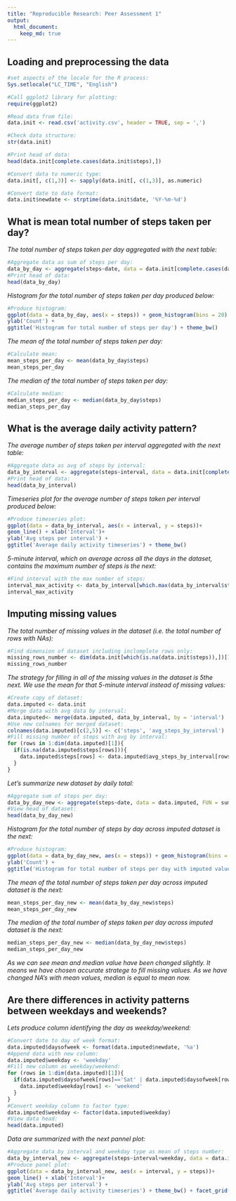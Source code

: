 ```yaml
---
title: "Reproducible Research: Peer Assessment 1"
output: 
  html_document: 
    keep_md: true 
---
```



## Loading and preprocessing the data
```r
#set aspects of the locale for the R process:
Sys.setlocale("LC_TIME", "English")

#Call ggplot2 library for plotting:
require(ggplot2)

#Read data from file:
data.init <- read.csv('activity.csv', header = TRUE, sep = ',')

#Check data structure:
str(data.init)

#Print head of data:
head(data.init[complete.cases(data.init$steps),])

#Convert data to numeric type:
data.init[, c(1,3)] <- sapply(data.init[, c(1,3)], as.numeric)

#Convert date to date format:
data.init$newdate <- strptime(data.init$date, '%Y-%m-%d')
```

## What is mean total number of steps taken per day?
*The total number of steps taken per day aggregated with the next table:*
```r
#Aggregate data as sum of steps per day:
data_by_day <- aggregate(steps~date, data = data.init[complete.cases(data.init$steps),], FUN = sum)
#Print head of data:
head(data_by_day)
```

*Histogram for the  total number of steps taken per day produced below:*
```r
#Produce histogram:
ggplot(data = data_by_day, aes(x = steps)) + geom_histogram(bins = 20) + xlab('Steps per day')+
ylab('Count') +
ggtitle('Histogram for total number of steps per day') + theme_bw()
```

*The mean of the total number of steps taken per day:*
```r
#Calculate mean:
mean_steps_per_day <- mean(data_by_day$steps)
mean_steps_per_day

```
*The  median of the total number of steps taken per day:*
```r
#Calculate median:
median_steps_per_day <- median(data_by_day$steps)
median_steps_per_day
```


## What is the average daily activity pattern?
*The average number of steps taken per interval aggregated with the next table:*
```r
#Aggregate data as avg of steps by interval:
data_by_interval <- aggregate(steps~interval, data = data.init[complete.cases(data.init$steps),], FUN = mean)
#Print head of data:
head(data_by_interval)
```

*Timeseries plot for the  average number of steps taken per interval produced below:*
```r
#Produce timeseries plot:
ggplot(data = data_by_interval, aes(x = interval, y = steps))+
geom_line() + xlab('Interval')+
ylab('Avg steps per interval') +
ggtitle('Average daily activity timeseries') + theme_bw()
```

*5-minute interval, which on average across all the days in the dataset, contains the maximum number of steps is the next:*
```r
#Find interval with the max number of steps:
interval_max_activity <- data_by_interval[which.max(data_by_interval$steps),1]
interval_max_activity
```

## Imputing missing values
*The total number of missing values in the dataset (i.e. the total number of rows with NAs):*
```r
#Find dimension of dataset including inclomplete rows only:
missing_rows_number <- dim(data.init[which(is.na(data.init$steps)),])[1]
missing_rows_number
```

*The strategy for filling in all of the missing values in the dataset is 5the next. We  use the mean for that 5-minute interval instead of missing values:*
```r
#Create copy of dataset:
data.imputed <- data.init
#Merge data with avg data by interval:
data.imputed<- merge(data.imputed, data_by_interval, by = 'interval')
#Use new colnames for merged dataset:
colnames(data.imputed)[c(2,5)] <- c('steps', 'avg_steps_by_interval')
#Fill missing number of steps with avg by interval:
for (rows in 1:dim(data.imputed)[1]){
  if(is.na(data.imputed$steps[rows])){
    data.imputed$steps[rows] <- data.imputed$avg_steps_by_interval[rows]
  }
}
```
*Let's summarize new dataset by daily total:*
```r
#Aggregate sum of steps per day:
data_by_day_new <- aggregate(steps~date, data = data.imputed, FUN = sum)
#View head of dataset:
head(data_by_day_new)
```
*Histogram for the total number of steps by day across imputed dataset is the next:*
```r
#Produce histogram:
ggplot(data = data_by_day_new, aes(x = steps)) + geom_histogram(bins = 20) + xlab('Steps per day')+
ylab('Count') +
ggtitle('Histogram for total number of steps per day with imputed values') + theme_bw()
```

*The mean of the total number of steps taken per day across imputed dataset is the next:*
```r
mean_steps_per_day_new <- mean(data_by_day_new$steps)
mean_steps_per_day_new
```

*The median of the total number of steps taken per day across imputed dataset is the next:*
```r
median_steps_per_day_new <- median(data_by_day_new$steps)
median_steps_per_day_new
```
*As we can see mean and median value have been changed slightly. It means we have chosen accurate stratege to fill missing values. As we have changed NA's with mean values, median is equal to mean now.*

## Are there differences in activity patterns between weekdays and weekends?
*Lets produce column identifying the day as weekday/weekend:*
```r
#Convert date to day of week format:
data.imputed$daysofweek <- format(data.imputed$newdate, '%a')
#Append data with new column:
data.imputed$weekday <- 'weekday'
#Fill new column as weekday/weekend:
for (rows in 1:dim(data.imputed)[1]){
  if(data.imputed$daysofweek[rows]=='Sat' | data.imputed$daysofweek[rows]=='Sun'){
    data.imputed$weekday[rows] <- 'weekend'
  }
}
#Convert weekday column to factor type:
data.imputed$weekday <- factor(data.imputed$weekday)
#View data head:
head(data.imputed)
```

*Data are summarized with the next pannel plot:*
```r
#Aggregate data by interval and weekday type as mean of steps number:
data_by_interval_new <- aggregate(steps~interval+weekday, data = data.imputed, FUN = mean)
#Produce panel plot:
ggplot(data = data_by_interval_new, aes(x = interval, y = steps))+
geom_line() + xlab('Interval')+
ylab('Avg steps per interval') +
ggtitle('Average daily activity timeseries') + theme_bw() + facet_grid( ~ weekday)
```

